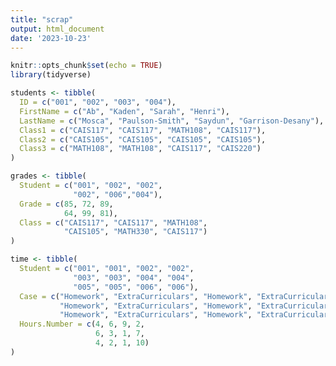 ```yaml
---
title: "scrap"
output: html_document
date: '2023-10-23'
---
```


```r
knitr::opts_chunk$set(echo = TRUE)
library(tidyverse)
```

```r

students <- tibble(
  ID = c("001", "002", "003", "004"),
  FirstName = c("Ab", "Kaden", "Sarah", "Henri"),
  LastName = c("Mosca", "Paulson-Smith", "Saydun", "Garrison-Desany"),
  Class1 = c("CAIS117", "CAIS117", "MATH108", "CAIS117"),
  Class2 = c("CAIS105", "CAIS105", "CAIS105", "CAIS105"),
  Class3 = c("MATH108", "MATH108", "CAIS117", "CAIS220")
)

grades <- tibble(
  Student = c("001", "002", "002",
              "002", "006","004"),
  Grade = c(85, 72, 89, 
            64, 99, 81),
  Class = c("CAIS117", "CAIS117", "MATH108",
            "CAIS105", "MATH330", "CAIS117")
)

time <- tibble(
  Student = c("001", "001", "002", "002", 
              "003", "003", "004", "004",
              "005", "005", "006", "006"),
  Case = c("Homework", "ExtraCurriculars", "Homework", "ExtraCurriculars", 
           "Homework", "ExtraCurriculars", "Homework", "ExtraCurriculars",
           "Homework", "ExtraCurriculars", "Homework", "ExtraCurriculars"), 
  Hours.Number = c(4, 6, 9, 2, 
                   6, 3, 1, 7,
                   4, 2, 1, 10)
)

```

```r



```